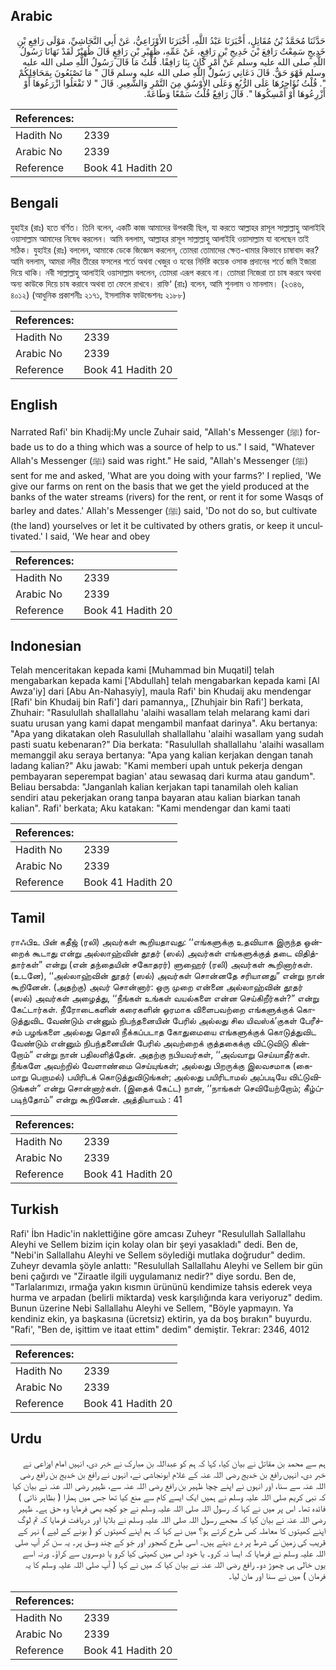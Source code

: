 ## Arabic


<div dir="rtl" lang="ar" style={{fontSize:'larger',backgroundColor:'#f8f9fa',padding:20}}>
حَدَّثَنَا مُحَمَّدُ بْنُ مُقَاتِلٍ، أَخْبَرَنَا عَبْدُ اللَّهِ، أَخْبَرَنَا الأَوْزَاعِيُّ، عَنْ أَبِي النَّجَاشِيِّ، مَوْلَى رَافِعِ بْنِ خَدِيجٍ سَمِعْتُ رَافِعَ بْنَ خَدِيجِ بْنِ رَافِعٍ، عَنْ عَمِّهِ، ظُهَيْرِ بْنِ رَافِعٍ قَالَ ظُهَيْرٌ لَقَدْ نَهَانَا رَسُولُ اللَّهِ صلى الله عليه وسلم عَنْ أَمْرٍ كَانَ بِنَا رَافِقًا‏.‏ قُلْتُ مَا قَالَ رَسُولُ اللَّهِ صلى الله عليه وسلم فَهْوَ حَقٌّ‏.‏ قَالَ دَعَانِي رَسُولُ اللَّهِ صلى الله عليه وسلم قَالَ ‏"‏ مَا تَصْنَعُونَ بِمَحَاقِلِكُمْ ‏"‏‏.‏ قُلْتُ نُؤَاجِرُهَا عَلَى الرُّبُعِ وَعَلَى الأَوْسُقِ مِنَ التَّمْرِ وَالشَّعِيرِ‏.‏ قَالَ ‏"‏ لا تَفْعَلُوا ازْرَعُوهَا أَوْ أَزْرِعُوهَا أَوْ أَمْسِكُوهَا ‏"‏‏.‏ قَالَ رَافِعٌ قُلْتُ سَمْعًا وَطَاعَةً‏.‏
</div>
<div style={{backgroundColor:'#f8f9fa',padding:20, marginBottom: 10}}><table> <thead> <tr> <th>References:</th> <th></th> </tr> </thead> <tbody><tr><td>Hadith No</td><td>2339</td></tr><tr><td>Arabic No</td><td>2339</td></tr><tr><td>Reference</td><td>Book 41 Hadith 20</td></tr></tbody></table></div>

## Bengali


<div dir="ltr" lang="bn" style={{fontSize:'larger',backgroundColor:'#f8f9fa',padding:20}}>
যুহাইর (রাঃ) হতে বর্ণিত। তিনি বলেন, একটি কাজ আমাদের উপকারী ছিল, যা করতে আল্লাহর রাসূল সাল্লাল্লাহু আলাইহি ওয়াসাল্লাম আমাদের নিষেধ করলেন। আমি বললাম, আল্লাহর রাসূল সাল্লাল্লাহু আলাইহি ওয়াসাল্লাম যা বলেছেন তাই সঠিক। যুহাইর (রাঃ) বললেন, আমাকে ডেকে জিজ্ঞেস করলেন, তোমরা তোমাদের ক্ষেত-খামার কিভাবে চাষাবাদ কর? আমি বললাম, আমরা নদীর তীরের ফসলের শর্তে অথবা খেজুর ও যবের নির্দিষ্ট কয়েক ওসাক প্রদানের শর্তে জমি ইজারা দিয়ে থাকি। নবী সাল্লাল্লাহু আলাইহি ওয়াসাল্লাম বললেন, তোমরা এরূপ করবে না। তোমরা নিজেরা তা চাষ করবে অথবা অন্য কাউকে দিয়ে চাষ করাবে অথবা তা ফেলে রাখবে। রাফি‘ (রাঃ) বলেন, আমি শুনলাম ও মানলাম। (২৩৪৬, ৪০১২) (আধুনিক প্রকাশনীঃ ২১৭১, ইসলামিক ফাউন্ডেশনঃ ২১৮৮)
</div>
<div style={{backgroundColor:'#f8f9fa',padding:20, marginBottom: 10}}><table> <thead> <tr> <th>References:</th> <th></th> </tr> </thead> <tbody><tr><td>Hadith No</td><td>2339</td></tr><tr><td>Arabic No</td><td>2339</td></tr><tr><td>Reference</td><td>Book 41 Hadith 20</td></tr></tbody></table></div>

## English


<div dir="ltr" lang="en" style={{fontSize:'larger',backgroundColor:'#f8f9fa',padding:20}}>
Narrated Rafi' bin Khadij:My uncle Zuhair said, "Allah's Messenger (ﷺ) forbade us to do a thing which was a source of help to us." I said, "Whatever Allah's Messenger (ﷺ) said was right." He said, "Allah's Messenger (ﷺ) sent for me and asked, 'What are you doing with your farms?' I replied, 'We give our farms on rent on the basis that we get the yield produced at the banks of the water streams (rivers) for the rent, or rent it for some Wasqs of barley and dates.' Allah's Messenger (ﷺ) said, 'Do not do so, but cultivate (the land) yourselves or let it be cultivated by others gratis, or keep it uncultivated.' I said, 'We hear and obey
</div>
<div style={{backgroundColor:'#f8f9fa',padding:20, marginBottom: 10}}><table> <thead> <tr> <th>References:</th> <th></th> </tr> </thead> <tbody><tr><td>Hadith No</td><td>2339</td></tr><tr><td>Arabic No</td><td>2339</td></tr><tr><td>Reference</td><td>Book 41 Hadith 20</td></tr></tbody></table></div>

## Indonesian


<div dir="ltr" lang="id" style={{fontSize:'larger',backgroundColor:'#f8f9fa',padding:20}}>
Telah menceritakan kepada kami [Muhammad bin Muqatil] telah mengabarkan kepada kami ['Abdullah] telah mengabarkan kepada kami [Al Awza'iy] dari [Abu An-Nahasyiy], maula Rafi' bin Khudaij aku mendengar [Rafi' bin Khudaij bin Rafi'] dari pamannya,, [Zhuhjair bin Rafi'] berkata, Zhuhair: "Rasulullah shallallahu 'alaihi wasallam telah melarang kami dari suatu urusan yang kami dapat mengambil manfaat darinya". Aku bertanya: "Apa yang dikatakan oleh Rasulullah shallallahu 'alaihi wasallam yang sudah pasti suatu kebenaran?" Dia berkata: "Rasulullah shallallahu 'alaihi wasallam memanggil aku seraya bertanya: "Apa yang kalian kerjakan dengan tanah ladang kalian?" Aku jawab: "Kami memberi upah untuk pekerja dengan pembayaran seperempat bagian' atau sewasaq dari kurma atau gandum". Beliau bersabda: "Janganlah kalian kerjakan tapi tanamilah oleh kalian sendiri atau pekerjakan orang tanpa bayaran atau kalian biarkan tanah kalian". Rafi' berkata; Aku katakan: "Kami mendengar dan kami taati
</div>
<div style={{backgroundColor:'#f8f9fa',padding:20, marginBottom: 10}}><table> <thead> <tr> <th>References:</th> <th></th> </tr> </thead> <tbody><tr><td>Hadith No</td><td>2339</td></tr><tr><td>Arabic No</td><td>2339</td></tr><tr><td>Reference</td><td>Book 41 Hadith 20</td></tr></tbody></table></div>

## Tamil


<div dir="ltr" lang="ta" style={{fontSize:'larger',backgroundColor:'#f8f9fa',padding:20}}>
ராஃபிஉ பின் கதீஜ் (ரலி) அவர்கள் கூறியதாவது: ‘‘எங்களுக்கு உதவியாக இருந்த ஒன்றைக் கூடாது என்று அல்லாஹ்வின் தூதர் (ஸல்) அவர்கள் எங்களுக்குத் தடை விதித்தார்கள்” என்று (என் தந்தையின் சகோதரர்) ளுஹைர் (ரலி) அவர்கள் கூறினார்கள். (உடனே), ‘‘அல்லாஹ்வின் தூதர் (ஸல்) அவர்கள் சொன்னதே சரியானது” என்று நான் கூறினேன். (அதற்கு) அவர் சொன்னார்: ஒரு முறை என்னை அல்லாஹ்வின் தூதர் (ஸல்) அவர்கள் அழைத்து, ‘‘நீங்கள் உங்கள் வயல்களை என்ன செய்கிறீர்கள்?” என்று கேட்டார்கள். நீரோடைகளின் கரைகளின் ஓரமாக விளைபவற்றை எங்களுக்குக் கொடுத்துவிட வேண்டும் என்னும் நிபந்தனையின் பேரில் அல்லது சில யிவஸ்க்’குகள் பேரீச்சம் பழங்களை அல்லது தொலி நீக்கப்படாத கோதுமையை எங்களுக்குக் கொடுத்துவிட வேண்டும் என்னும் நிபந்தனையின் பேரில் அவற்றைக் குத்தகைக்கு விட்டுவிடு கின்றோம்” என்று நான் பதிலளித்தேன். அதற்கு நபியவர்கள், ‘‘அவ்வாறு செய்யாதீர்கள். நீங்களே அவற்றில் வேளாண்மை செய்யுங்கள்; அல்லது பிறருக்கு இலவசமாக (கைமாறு பெறாமல்) பயிரிடக் கொடுத்துவிடுங்கள்; அல்லது பயிரிடாமல் அப்படியே விட்டுவிடுங்கள்” என்று சொன்னார்கள். (இதைக் கேட்ட) நான், ‘‘நாங்கள் செவியேற்றோம்; கீழ்ப்படிந்தோம்” என்று கூறினேன். அத்தியாயம் : 41
</div>
<div style={{backgroundColor:'#f8f9fa',padding:20, marginBottom: 10}}><table> <thead> <tr> <th>References:</th> <th></th> </tr> </thead> <tbody><tr><td>Hadith No</td><td>2339</td></tr><tr><td>Arabic No</td><td>2339</td></tr><tr><td>Reference</td><td>Book 41 Hadith 20</td></tr></tbody></table></div>

## Turkish


<div dir="ltr" lang="tr" style={{fontSize:'larger',backgroundColor:'#f8f9fa',padding:20}}>
Rafi' İbn Hadic'in naklettiğine göre amcası Zuheyr "Resulullah Sallallahu Aleyhi ve Sellem bizim için kolay olan bir şeyi yasakladı" dedi. Ben de, "Nebi'in Sallallahu Aleyhi ve Sellem söylediği mutlaka doğrudur" dedim. Zuheyr devamla şöyle anlattı: "Resulullah Sallallahu Aleyhi ve Sellem bir gün beni çağırdı ve "Ziraatle ilgili uygulamanız nedir?" diye sordu. Ben de, "Tarlalarımızı, ırmağa yakın kısmın ürününü kendimize tahsis ederek veya hurma ve arpadan (belirli miktarda) vesk karşılığında kara veriyoruz" dedim. Bunun üzerine Nebi Sallallahu Aleyhi ve Sellem, "Böyle yapmayın. Ya kendiniz ekin, ya başkasına (ücretsiz) ektirin, ya da boş bırakın" buyurdu. "Rafi', "Ben de, işittim ve itaat ettim" dedim" demiştir. Tekrar: 2346, 4012
</div>
<div style={{backgroundColor:'#f8f9fa',padding:20, marginBottom: 10}}><table> <thead> <tr> <th>References:</th> <th></th> </tr> </thead> <tbody><tr><td>Hadith No</td><td>2339</td></tr><tr><td>Arabic No</td><td>2339</td></tr><tr><td>Reference</td><td>Book 41 Hadith 20</td></tr></tbody></table></div>

## Urdu


<div dir="rtl" lang="ur" style={{fontSize:'larger',backgroundColor:'#f8f9fa',padding:20}}>
ہم سے محمد بن مقاتل نے بیان کیا، کہا کہ ہم کو عبداللہ بن مبارک نے خبر دی، انہیں امام اوزاعی نے خبر دی، انہیں رافع بن خدیج رضی اللہ عنہ کے غلام ابونجاشی نے، انہوں نے رافع بن خدیج بن رافع رضی اللہ عنہ سے سنا، اور انہوں نے اپنے چچا ظہیر بن رافع رضی اللہ عنہ سے، ظہیر رضی اللہ عنہ نے بیان کیا کہ نبی کریم صلی اللہ علیہ وسلم نے ہمیں ایک ایسے کام سے منع کیا تھا جس میں ہمارا ( بظاہر ذاتی ) فائدہ تھا۔ اس پر میں نے کہا کہ رسول اللہ صلی اللہ علیہ وسلم نے جو کچھ بھی فرمایا وہ حق ہے۔ ظہیر رضی اللہ عنہ نے بیان کیا کہ مجھے رسول اللہ صلی اللہ علیہ وسلم نے بلایا اور دریافت فرمایا کہ تم لوگ اپنے کھیتوں کا معاملہ کس طرح کرتے ہو؟ میں نے کہا کہ ہم اپنے کھیتوں کو ( بونے کے لیے ) نہر کے قریب کی زمین کی شرط پر دے دیتے ہیں۔ اسی طرح کھجور اور جَو کے چند وسق پر۔ یہ سن کر آپ صلی اللہ علیہ وسلم نے فرمایا کہ ایسا نہ کرو۔ یا خود اس میں کھیتی کیا کرو یا دوسروں سے کراؤ۔ ورنہ اسے یوں خالی ہی چھوڑ دو۔ رافع رضی اللہ عنہ نے بیان کیا کہ میں نے کہا ( آپ صلی اللہ علیہ وسلم کا یہ فرمان ) میں نے سنا اور مان لیا۔
</div>
<div style={{backgroundColor:'#f8f9fa',padding:20, marginBottom: 10}}><table> <thead> <tr> <th>References:</th> <th></th> </tr> </thead> <tbody><tr><td>Hadith No</td><td>2339</td></tr><tr><td>Arabic No</td><td>2339</td></tr><tr><td>Reference</td><td>Book 41 Hadith 20</td></tr></tbody></table></div>